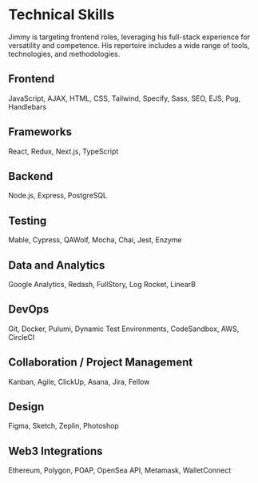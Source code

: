 # Technical Skills

Jimmy is targeting frontend roles, leveraging his full-stack experience for versatility and competence. His repertoire
includes a wide range of tools, technologies, and methodologies.

## Frontend

JavaScript, AJAX, HTML, CSS, Tailwind, Specify, Sass, SEO, EJS, Pug, Handlebars

## Frameworks

React, Redux, Next.js, TypeScript

## Backend

Node.js, Express, PostgreSQL

## Testing

Mable, Cypress, QAWolf, Mocha, Chai, Jest, Enzyme

## Data and Analytics

Google Analytics, Redash, FullStory, Log Rocket, LinearB

## DevOps

Git, Docker, Pulumi, Dynamic Test Environments, CodeSandbox, AWS, CircleCI

## Collaboration / Project Management

Kanban, Agile, ClickUp, Asana, Jira, Fellow

## Design

Figma, Sketch, Zeplin, Photoshop

## Web3 Integrations

Ethereum, Polygon, POAP, OpenSea API, Metamask, WalletConnect
